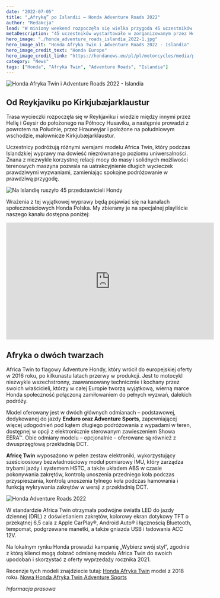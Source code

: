 ```yaml
---
date: "2022-07-05"
title: "„Afryką” po Islandii – Honda Adventure Roads 2022"
author: "Redakcja"
lead: "W miniony weekend rozpoczęła się wielka przygoda 45 uczestników zorganizowanego przez Hondę projektu pod nazwą Honda Adventure Roads. W jego ramach, międzynarodowa grupa złożona między innymi z klientów Hondy, influencerów, przewodników i kierowców HRC, pełniących tam rolę instruktorów jazdy, wyruszyła na Hondach Africa Twin w podróż po Islandii, która potrwa do 11 lipca."
metaDescription: "45 uczestników wystartowało w zorganizowanym przez Hondę projekcie Honda Adventure Roads. Ekipa wyruszyła na Hondach Africa Twin w podróż po Islandii, która potrwa do 11 lipca."
hero_image: "./honda_adventure_roads_islandia_2022-1.jpg"
hero_image_alt: "Honda Afryka Twin i Adventure Roads 2022 - Islandia"
hero_image_credit_text: "Honda Europe"
hero_image_credit_link: "https://hondanews.eu/pl/pl/motorcycles/media/pressreleases/403558/afryka-po-islandii-honda-adventure-roads-2022"
category: "News"
tags: ["Honda", "Afryka Twin", "Adventure Roads", "Islandia"]
---
```

![Honda Afryka Twin i Adventure Roads 2022 - Islandia](./honda_adventure_roads_islandia_2022-1.jpg)

## Od Reykjaviku po Kirkjubæjarklaustur
Trasa wycieczki rozpoczęła się w Reykjaviku i wiedzie między innymi przez Hellę i Geysir do położonego na Północy Husaviku, a następnie prowadzi z powrotem na Południe, przez Hrauneyjar i położone na południowym wschodzie, malownicze Kirkjubæjarklaustur.

Uczestnicy podróżują różnymi wersjami modelu Africa Twin, który podczas Islandzkiej wyprawy ma dowieść niezrównanego poziomu uniwersalności. Znana z niezwykle korzystnej relacji mocy do masy i solidnych możliwości terenowych maszyna pozwala na uatrakcyjnienie długich wycieczek prawdziwymi wyzwaniami, zamieniając spokojne podróżowanie w prawdziwą przygodę.

![Na Islandię ruszyło 45 przedstawicieli Hondy](./honda_adventure_roads_islandia_2022-2.jpg)

Wrażenia z tej wyjątkowej wyprawy będą pojawiać się na kanałach społecznościowych Honda Polska. My zbieramy je na specjalnej playliście naszego kanału dostępna poniżej:

<iframe width="560" height="315" src="https://www.youtube.com/embed/videoseries?list=PLxf_KmOMvRzzAvXpanbkNMRbBF7yEea-F" title="YouTube video player" frameborder="0" allow="accelerometer; autoplay; clipboard-write; encrypted-media; gyroscope; picture-in-picture" allowfullscreen></iframe>

## Afryka o dwóch twarzach

Africa Twin to flagowy Adventure Hondy, który wrócił do europejskiej oferty w 2016 roku, po kilkunastu latach przerwy w produkcji. Jest to motocykl niezwykle wszechstronny, zaawansowany technicznie i kochany przez swoich właścicieli, którzy w całej Europie tworzą wyjątkową, wierną marce Honda społeczność połączoną zamiłowaniem do pełnych wyzwań, dalekich podróży.

Model oferowany jest w dwóch głównych odmianach – podstawowej, dedykowanej do jazdy **Enduro oraz Adventure Sports**, zapewniającej więcej udogodnień pod kątem długiego podróżowania z wypadami w teren, dostępnej w opcji z elektronicznie sterowanym zawieszeniem Showa EERA™. Obie odmiany modelu – opcjonalnie – oferowane są również z dwusprzęgłową przekładnią DCT.

**Africę Twin** wyposażono w pełen zestaw elektroniki, wykorzystujący sześcioosiowy bezwładnościowy moduł pomiarowy IMU, który zarządza trybami jazdy i systemem HSTC, a także układem ABS w czasie pokonywania zakrętów, kontrolą unoszenia przedniego koła podczas przyspieszania, kontrolą unoszenia tylnego koła podczas hamowania i funkcją wykrywania zakrętów w wersji z przekładnią DCT.

![Honda Adventure Roads 2022](./honda_adventure_roads_islandia_2022-3.jpg)

W standardzie Africa Twin otrzymała podwójne światła LED do jazdy dziennej (DRL) z doświetlaniem zakrętów, kolorowy ekran dotykowy TFT o przekątnej 6,5 cala z Apple CarPlay®, Android Auto® i łącznością Bluetooth, tempomat, podgrzewane manetki, a także gniazda USB i ładowania ACC 12V.

Na lokalnym rynku Honda prowadzi kampanię „Wybierz swój styl”, zgodnie z którą klienci mogą dobrać odmianę modelu Africa Twin do swoich upodobań i skorzystać z oferty wyprzedaży rocznika 2021.

Recenzje tych modeli znajdziecie tutaj: [Honda Afryka Twin](https://mototrips.pl/moto-test/honda-africa-twin-2018-opinia-wrazenia-jazda-testowa/) model z 2018 roku.
[Nowa Honda Afryka Twin Adventure Sports](https://mototrips.pl/moto-test/nowa-honda-afryka-twin-adventure-sport-crf1100l/)

_Informacja prasowa_
